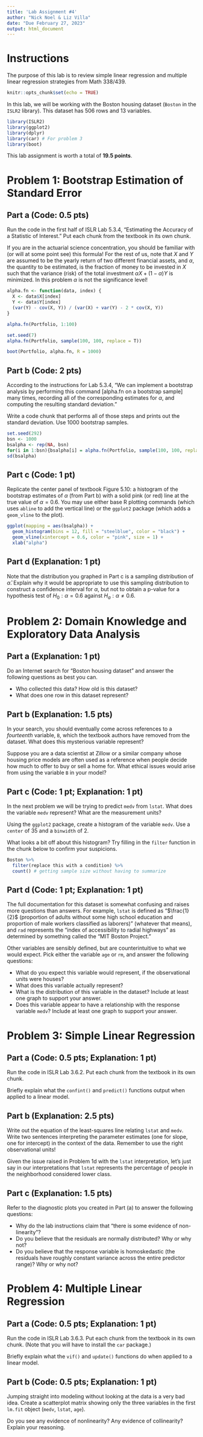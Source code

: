 ```yaml
---
title: 'Lab Assignment #4'
author: "Nick Noel & Liz Villa"
date: "Due February 27, 2023"
output: html_document
---
```


# Instructions

The purpose of this lab is to review simple linear regression and multiple linear regression strategies from Math 338/439.

```r
knitr::opts_chunk$set(echo = TRUE)
```

In this lab, we will be working with the Boston housing dataset (`Boston` in the `ISLR2` library). This dataset has 506 rows and 13 variables.

```r
library(ISLR2)
library(ggplot2)
library(dplyr)
library(car) # For problem 3
library(boot)
```

This lab assignment is worth a total of **19.5 points**.

# Problem 1: Bootstrap Estimation of Standard Error

## Part a (Code: 0.5 pts)

Run the code in the first half of ISLR Lab 5.3.4, "Estimating the Accuracy of a Statistic of Interest." Put each chunk from the textbook in its own chunk.

If you are in the actuarial science concentration, you should be familiar with (or will at some point see) this formula! For the rest of us, note that $X$ and $Y$ are assumed to be the yearly return of two different financial assets, and $\alpha$, the quantity to be estimated, is the fraction of money to be invested in $X$ such that the variance (risk) of the total investment $\alpha X + (1 - \alpha) Y$ is minimized. In this problem $\alpha$ is not the significance level!

```r
alpha.fn <- function(data, index) {
  X <- data$X[index]
  Y <- data$Y[index]
  (var(Y) - cov(X, Y)) / (var(X) + var(Y) - 2 * cov(X, Y))
}
```

```r
alpha.fn(Portfolio, 1:100)
```

```r
set.seed(7)
alpha.fn(Portfolio, sample(100, 100, replace = T))
```

```r
boot(Portfolio, alpha.fn, R = 1000)
```


## Part b (Code: 2 pts)

According to the instructions for Lab 5.3.4, "We can implement a bootstrap analysis by performing this command [alpha.fn on a bootstrap sample] many times, recording all of the corresponding estimates for $\alpha$, and computing the resulting standard deviation."

Write a code chunk that performs all of those steps and prints out the standard deviation. Use 1000 bootstrap samples. 

```r
set.seed(292)
bsn <- 1000
bsalpha <- rep(NA, bsn)
for(i in 1:bsn){bsalpha[i] = alpha.fn(Portfolio, sample(100, 100, replace = T))}
sd(bsalpha)
```

## Part c (Code: 1 pt)

Replicate the center panel of textbook Figure 5.10: a histogram of  the bootstrap estimates of $\alpha$ (from Part b) with a solid pink (or red) line at the true value of $\alpha = 0.6$. You may use either base R plotting commands (which uses `abline` to add the vertical line) or the `ggplot2` package (which adds a `geom_vline` to the plot). 

```r
ggplot(mapping = aes(bsalpha)) +
  geom_histogram(bins = 12, fill = "steelblue", color = "black") +
  geom_vline(xintercept = 0.6, color = "pink", size = 1) +
  xlab("alpha")

```


## Part d (Explanation: 1 pt)

Note that the distribution you graphed in Part c is a sampling distribution of $\hat{\alpha}$. Explain why it would be appropriate to use this sampling distribution to construct a confidence interval for $\alpha$, but not to obtain a p-value for a hypothesis test of $H_0: \alpha = 0.6$ against $H_a: \alpha \neq 0.6$.



# Problem 2: Domain Knowledge and Exploratory Data Analysis

## Part a (Explanation: 1 pt)

Do an Internet search for "Boston housing dataset" and answer the following questions as best you can.

* Who collected this data? How old is this dataset?
* What does one row in this dataset represent?

## Part b (Explanation: 1.5 pts)

In your search, you should eventually come across references to a *fourteenth* variable, `B`, which the textbook authors have removed from the dataset. What does this mysterious variable represent?

Suppose you are a data scientist at Zillow or a similar company whose housing price models are often used as a reference when people decide how much to offer to buy or sell a home for. What ethical issues would arise from using the variable `B` in your model?

## Part c (Code: 1 pt; Explanation: 1 pt)

In the next problem we will be trying to predict `medv` from `lstat`. What does the variable `medv` represent? What are the measurement units?

Using the `ggplot2` package, create a histogram of the variable `medv`. Use a `center` of 35 and a `binwidth` of 2.

What looks a bit off about this histogram? Try filling in the `filter` function in the chunk below to confirm your suspicions.

```r
Boston %>% 
  filter(replace this with a condition) %>%
  count() # getting sample size without having to summarize
```

## Part d (Code: 1 pt; Explanation: 1 pt)

The full documentation for this dataset is somewhat confusing and raises more questions than answers. For example, `lstat` is defined as "$\frac{1}{2}$ (proportion of adults without some high school education and proportion of male workers classified as laborers)" (whatever that means), and `rad` represents the "index of accessibility to radial highways" as determined by something called the "MIT Boston Project."

Other variables are sensibly defined, but are counterintuitive to what we would expect. Pick either the variable `age` or `rm`, and answer the following questions:

* What do you expect this variable would represent, if the observational units were houses?
* What does this variable actually represent?
* What is the distribution of this variable in the dataset? Include at least one graph to support your answer.
* Does this variable appear to have a relationship with the response variable `medv`? Include at least one graph to support your answer.

# Problem 3: Simple Linear Regression

## Part a (Code: 0.5 pts; Explanation: 1 pt)

Run the code in ISLR Lab 3.6.2. Put each chunk from the textbook in its own chunk.

Briefly explain what the `confint()` and `predict()` functions output when applied to a linear model.

## Part b (Explanation: 2.5 pts)

Write out the equation of the least-squares line relating `lstat` and `medv`. Write two sentences interpreting the parameter estimates (one for slope, one for intercept) in the context of the data. Remember to use the right observational units!

Given the issue raised in Problem 1d with the `lstat` interpretation, let's just say in our interpretations that `lstat` represents the percentage of people in the neighborhood considered lower class.

## Part c (Explanation: 1.5 pts)

Refer to the diagnostic plots you created in Part (a) to answer the following questions:

* Why do the lab instructions claim that "there is some evidence of non-linearity"?
* Do you believe that the residuals are normally distributed? Why or why not?
* Do you believe that the response variable is homoskedastic (the residuals have roughly constant variance across the entire predictor range)? Why or why not?

# Problem 4: Multiple Linear Regression

## Part a (Code: 0.5 pts; Explanation: 1 pt)

Run the code in ISLR Lab 3.6.3. Put each chunk from the textbook in its own chunk. (Note that you will have to install the `car` package.)

Briefly explain what the `vif()` and `update()` functions do when applied to a linear model.

## Part b (Code: 0.5 pts; Explanation: 1 pt)

Jumping straight into modeling without looking at the data is a very bad idea. Create a scatterplot matrix showing only the three variables in the first `lm.fit` object (`medv`, `lstat`, `age`).

Do you see any evidence of nonlinearity? Any evidence of collinearity? Explain your reasoning.
